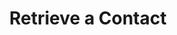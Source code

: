 ---
title: 'Retrieve a Contact'
description: 'Retrieve a contact in any Ticketing Platform using this endpoint'
openapi: "GET /ticketing/contact"
---